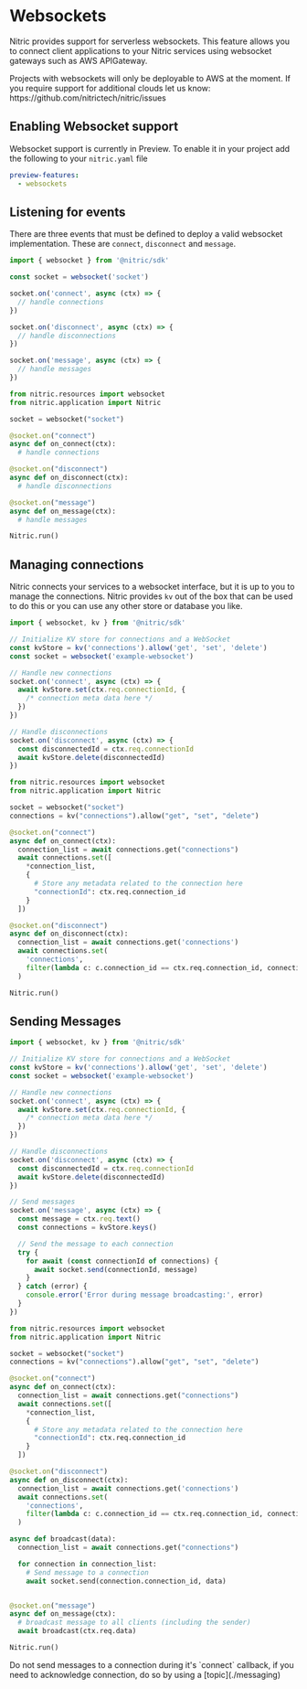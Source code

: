 
# Websockets

Nitric provides support for serverless websockets. This feature allows you to connect client applications to your Nitric services using websocket gateways such as AWS APIGateway.

<Note>
  Projects with websockets will only be deployable to AWS at the moment. If you
  require support for additional clouds let us know:
  https://github.com/nitrictech/nitric/issues
</Note>

## Enabling Websocket support

Websocket support is currently in Preview. To enable it in your project add the following to your `nitric.yaml` file

```yaml
preview-features:
  - websockets
```

## Listening for events

There are three events that must be defined to deploy a valid websocket implementation. These are `connect`, `disconnect` and `message`.

<CodeGroup>

```javascript
import { websocket } from '@nitric/sdk'

const socket = websocket('socket')

socket.on('connect', async (ctx) => {
  // handle connections
})

socket.on('disconnect', async (ctx) => {
  // handle disconnections
})

socket.on('message', async (ctx) => {
  // handle messages
})
```

```python
from nitric.resources import websocket
from nitric.application import Nitric

socket = websocket("socket")

@socket.on("connect")
async def on_connect(ctx):
  # handle connections

@socket.on("disconnect")
async def on_disconnect(ctx):
  # handle disconnections

@socket.on("message")
async def on_message(ctx):
  # handle messages

Nitric.run()
```

</CodeGroup>

## Managing connections

Nitric connects your services to a websocket interface, but it is up to you to manage the connections. Nitric provides `kv`
out of the box that can be used to do this or you can use any other store or database you like.

<CodeGroup>

```javascript
import { websocket, kv } from '@nitric/sdk'

// Initialize KV store for connections and a WebSocket
const kvStore = kv('connections').allow('get', 'set', 'delete')
const socket = websocket('example-websocket')

// Handle new connections
socket.on('connect', async (ctx) => {
  await kvStore.set(ctx.req.connectionId, {
    /* connection meta data here */
  })
})

// Handle disconnections
socket.on('disconnect', async (ctx) => {
  const disconnectedId = ctx.req.connectionId
  await kvStore.delete(disconnectedId)
})
```

```python
from nitric.resources import websocket
from nitric.application import Nitric

socket = websocket("socket")
connections = kv("connections").allow("get", "set", "delete")

@socket.on("connect")
async def on_connect(ctx):
  connection_list = await connections.get("connections")
  await connections.set([
    *connection_list,
    {
      # Store any metadata related to the connection here
      "connectionId": ctx.req.connection_id
    }
  ])

@socket.on("disconnect")
async def on_disconnect(ctx):
  connection_list = await connections.get('connections')
  await connections.set(
    'connections',
    filter(lambda c: c.connection_id == ctx.req.connection_id, connection_list)
  )

Nitric.run()
```

</CodeGroup>

## Sending Messages

<CodeGroup>

```typescript
import { websocket, kv } from '@nitric/sdk'

// Initialize KV store for connections and a WebSocket
const kvStore = kv('connections').allow('get', 'set', 'delete')
const socket = websocket('example-websocket')

// Handle new connections
socket.on('connect', async (ctx) => {
  await kvStore.set(ctx.req.connectionId, {
    /* connection meta data here */
  })
})

// Handle disconnections
socket.on('disconnect', async (ctx) => {
  const disconnectedId = ctx.req.connectionId
  await kvStore.delete(disconnectedId)
})

// Send messages
socket.on('message', async (ctx) => {
  const message = ctx.req.text()
  const connections = kvStore.keys()

  // Send the message to each connection
  try {
    for await (const connectionId of connections) {
      await socket.send(connectionId, message)
    }
  } catch (error) {
    console.error('Error during message broadcasting:', error)
  }
})
```

```python
from nitric.resources import websocket
from nitric.application import Nitric

socket = websocket("socket")
connections = kv("connections").allow("get", "set", "delete")

@socket.on("connect")
async def on_connect(ctx):
  connection_list = await connections.get("connections")
  await connections.set([
    *connection_list,
    {
      # Store any metadata related to the connection here
      "connectionId": ctx.req.connection_id
    }
  ])

@socket.on("disconnect")
async def on_disconnect(ctx):
  connection_list = await connections.get('connections')
  await connections.set(
    'connections',
    filter(lambda c: c.connection_id == ctx.req.connection_id, connection_list)
  )

async def broadcast(data):
  connection_list = await connections.get("connections")

  for connection in connection_list:
    # Send message to a connection
    await socket.send(connection.connection_id, data)


@socket.on("message")
async def on_message(ctx):
  # broadcast message to all clients (including the sender)
  await broadcast(ctx.req.data)

Nitric.run()
```

</CodeGroup>

<Note>
  Do not send messages to a connection during it's `connect` callback, if you
  need to acknowledge connection, do so by using a [topic](./messaging)
</Note>
